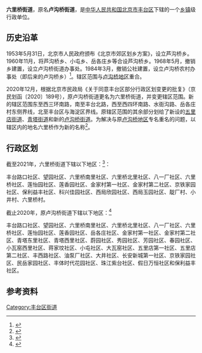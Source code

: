 {{中国乡级行政区
|行政区全称=六里桥街道
|景观照片文件名 = Beijing Rolling Stock Depot (20150529144539).JPG
|景观照片描述 = [[北京铁路局|北京铁路局]][[北京车辆段|北京车辆段]]位于本辖区北部
|汉语拼音 = 
|其他语言 = 
|其他语言名称 = 
|旧称 = 
|地名出处 = 因距广安门六里地的旧桥而得名
|位置图文件名 = 
|位置图描述 = 
|自定义图片= 
|建置时间 = 
|政府驻地 = 
|毗邻 = 丰台区[[太平桥街道|太平桥街道]]、[[丰台街道|丰台街道]]、[[五里店街道_(北京市)|五里店街道]]、[[青塔街道|青塔街道]]、[[卢沟桥街道|卢沟桥街道]]，[[海淀区|海淀区]][[万寿路街道|万寿路街道]]、[[羊坊店街道|羊坊店街道]]
|总面积 = 
|总人口 = 
|总人口年份 = 
|户籍人口 = 
|户籍人口年份 = 
|常住人口 = 
|常住人口年份 = 
|人口密度 = 
|GDP = 
|GDP年份 = 
|邮政编码 = 
|电话区号 = 10
|官方网站 = 
|网站名称 = 
}}

'''六里桥街道'''，原名'''卢沟桥街道'''，是[[中华人民共和国|中华人民共和国]][[北京市|北京市]][[丰台区|丰台区]]下辖的一个[[乡镇|乡镇]]级行政单位。

== 历史沿革 ==
1953年5月31日，北京市人民政府颁布《北京市郊区划乡方案》，设立芦沟桥乡。1960年11月，将芦沟桥乡、小屯乡、岳各庄乡等合设芦沟桥乡。1968年5月，撤销乡建置，设立卢沟桥街道办事处。1984年3月，撤销公社建置，设立卢沟桥农村办事处（即后来的卢沟桥乡）<ref>{{cite book |author1=北京市民政局 |author2=北京市测绘设计研究院|title=北京市行政区划图志（1949年-2006年） |date=2007-09 |publisher=中国旅游出版社 |location=北京 |isbn=978-7-5032-3262-6 |edition= |accessdate=2021-05-20}}</ref>。辖区范围与[[卢沟桥地区|卢沟桥地区]]重合。

2020年12月，根据北京市民政局《关于同意丰台区部分行政区划变更的批复》（京民划函〔2020〕189号），原卢沟桥街道更名为六里桥街道，并变更辖区范围。新的辖区范围东至西三环南路，南至丰台北路，西至西四环南路、水衙沟路、岳各庄村东侧界线，北至丰台区与海淀区界线。原辖区范围的其余部分划给了新设的[[五里店街道_(北京市)|五里店街道]]、[[青塔街道|青塔街道]]和新的[[卢沟桥街道|卢沟桥街道]]。为解决与原[[卢沟桥地区|卢沟桥地区]]专名重名的问题，以辖区内的地名六里桥作为新的名称<ref>{{cite web|url=http://www.bjft.gov.cn/ftq/zfwj/202107/2c6116e027c747eba32dc1495866e147.shtml|title=北京市丰台区人民政府关于变更部分行政区划分通告（丰政发〔2021〕5号）|publisher=丰台区民政局|date=2021-07-11|accessdate=2021-07-11|archive-date=2021-07-11|archive-url=https://web.archive.org/web/20210711094904/http://www.bjft.gov.cn/ftq/zfwj/202107/2c6116e027c747eba32dc1495866e147.shtml}}</ref>。

== 行政区划 ==
截至2021年，六里桥街道下辖以下地区：<ref>{{cite web|url=http://www.stats.gov.cn/tjsj/tjbz/tjyqhdmhcxhfdm/2021/11/01/06/110106008.html|title=2021年统计用区划代码和城乡划分代码：六里桥街道|publisher=[[国家统计局|国家统计局]]|accessdate=2022-01-31|archive-date=2022-01-18|archive-url=https://web.archive.org/web/20220118175404/http://www.stats.gov.cn/tjsj/tjbz/tjyqhdmhcxhfdm/2021/11/01/06/110106008.html}}</ref>：

丰台路口社区、望园社区、六里桥南里社区、六里桥北里社区、八一厂社区、六里桥社区、莲怡园社区、莲香园社区、金家村第一社区、金家村第二社区、京铁家园社区、保利益丰社区、科兴佳园社区、西局欣园社区、西局玉园社区、靛厂村、小井村、六里桥村。

截止2020年，原卢沟桥街道下辖以下地区：<ref>{{Cite web |url=http://www.stats.gov.cn/tjsj/tjbz/tjyqhdmhcxhfdm/2020/11/01/06/110106008.html |title=2020年统计用区划代码和城乡划分代码：卢沟桥街道 |accessdate=2021-05-20 |date=2020-11-06 |website=[[国家统计局|国家统计局]] |archive-date=2020-12-08 |archive-url=https://web.archive.org/web/20201208221755/http://www.stats.gov.cn/tjsj/tjbz/tjyqhdmhcxhfdm/2020/11/01/06/110106008.html }}</ref>

丰台路口社区、望园社区、六里桥南里社区、六里桥北里社区、八一厂社区、六里桥社区、莲怡园社区、莲香园社区、岳各庄社区、金家村第一社区、金家村第二社区、青塔东里社区、青塔西里社区、蔚园社区、秀园社区、芳园社区、春园社区、小瓦窑西里社区、蒋家坟社区、小屯社区、大瓦窑社区、五里店第一社区、五里店第二社区、丰西路社区、油泵厂社区、大井社区、长安新城第一社区、京铁家园社区、民岳家园社区、丰体时代花园社区、珠江紫台社区、假日万恒社区和保利益丰社区。

== 参考资料 ==

{{Reflist|2}}

{{北京市丰台区行政区划}}

[[Category:丰台区街道|Category:丰台区街道]]